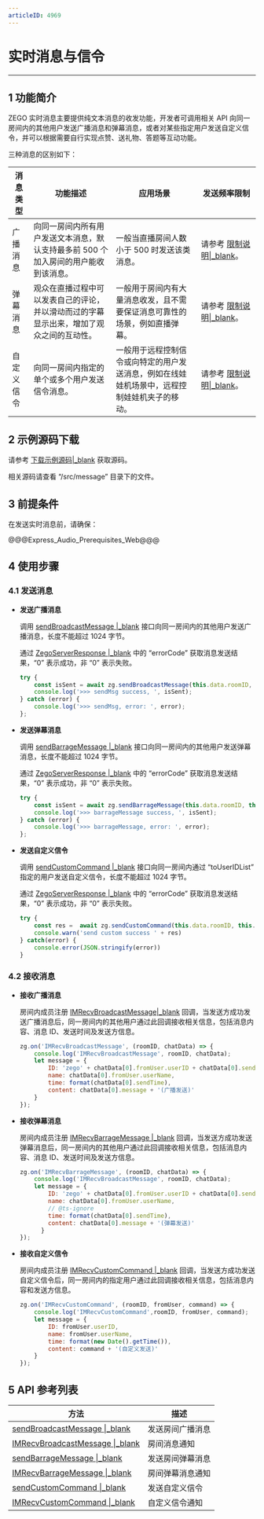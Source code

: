 ```yaml
---
articleID: 4969
---
```

# 实时消息与信令


- - -

## 1 功能简介

ZEGO 实时消息主要提供纯文本消息的收发功能，开发者可调用相关 API 向同一房间内的其他用户发送广播消息和弹幕消息，或者对某些指定用户发送自定义信令，并可以根据需要自行实现点赞、送礼物、答题等互动功能。

三种消息的区别如下：

| 消息类型 | 功能描述 | 应用场景 | 发送频率限制 |
|-------|--------|--------|--------|
| 广播消息 | 向同一房间内所有用户发送文本消息，默认支持最多前 500 个加入房间的用户能收到该消息。 | 一般当直播房间人数小于 500 时发送该类消息。 | 请参考 [限制说明\|_blank](#7584)。|
| 弹幕消息 | 观众在直播过程中可以发表自己的评论，并以滑动而过的字幕显示出来，增加了观众之间的互动性。 | 一般用于房间内有大量消息收发，且不需要保证消息可靠性的场景，例如直播弹幕。 | 请参考 [限制说明\|_blank](#7584)。|
| 自定义信令 | 向同一房间内指定的单个或多个用户发送信令消息。 | 一般用于远程控制信令或向特定的用户发送消息，例如在线娃娃机场景中，远程控制娃娃机夹子的移动。 | 请参考 [限制说明\|_blank](#7584)。|


## 2 示例源码下载

请参考 [下载示例源码\|_blank](#3211) 获取源码。

相关源码请查看 “/src/message” 目录下的文件。

## 3 前提条件

在发送实时消息前，请确保：

@@@Express_Audio_Prerequisites_Web@@@


## 4 使用步骤

### 4.1 发送消息

- **发送广播消息**

  调用 [sendBroadcastMessage \|_blank](/zh/api?doc=Express_Video_SDK_API~javascript_web~class~ZegoExpressEngine#send-broadcast-message) 接口向同一房间内的其他用户发送广播消息，长度不能超过 1024 字节。

  通过 [ZegoServerResponse \|_blank](/zh/api?doc=Express_Video_SDK_API~javascript_web~interface~ZegoServerResponse) 中的 “errorCode” 获取消息发送结果，“0” 表示成功，非 “0” 表示失败。

  ```javascript
  try {
      const isSent = await zg.sendBroadcastMessage(this.data.roomID, this.data.inputMessage)
      console.log('>>> sendMsg success, ', isSent);
  } catch (error) {
      console.log('>>> sendMsg, error: ', error);
  };
  ```


- **发送弹幕消息**

  调用 [sendBarrageMessage \|_blank](/zh/api?doc=Express_Video_SDK_API~javascript_web~class~ZegoExpressEngine#send-barrage-message) 接口向同一房间内的其他用户发送弹幕消息，长度不能超过 1024 字节。

  通过 [ZegoServerResponse \|_blank](/zh/api?doc=Express_Video_SDK_API~javascript_web~interface~ZegoServerResponse) 中的 “errorCode” 获取消息发送结果，“0” 表示成功，非 “0” 表示失败。

  ```javascript
  try {
      const isSent = await zg.sendBarrageMessage(this.data.roomID, this.data.inputMessage)
      console.log('>>> barrageMessage success, ', isSent);
  } catch (error) {
      console.log('>>> barrageMessage, error: ', error);
  };   
  ```

- **发送自定义信令**

  调用 [sendCustomCommand \|_blank](/zh/api?doc=Express_Video_SDK_API~javascript_web~class~ZegoExpressEngine#send-custom-command) 接口向同一房间内通过 “toUserIDList” 指定的用户发送自定义信令，长度不能超过 1024 字节。

  通过 [ZegoServerResponse \|_blank](/zh/api?doc=Express_Video_SDK_API~javascript_web~interface~ZegoServerResponse) 中的 “errorCode” 获取消息发送结果，“0” 表示成功，非 “0” 表示失败。

  ```javascript
  try {
      const res =  await zg.sendCustomCommand(this.data.roomID, this.data.inputMessage, toUserIDList);
      console.warn('send custom success ' + res)
  } catch(error) {
      console.error(JSON.stringify(error))
  }
  ```

### 4.2 接收消息

- **接收广播消息**

  房间内成员注册 [IMRecvBroadcastMessage\|_blank](/article/api?doc=Express_Video_SDK_API~javascript_web~interface~ZegoRTMEvent#im-recv-broadcast-message) 回调，当发送方成功发送广播消息后，同一房间内的其他用户通过此回调接收相关信息，包括消息内容、消息 ID、发送时间及发送方信息。

  ```javascript
  zg.on('IMRecvBroadcastMessage', (roomID, chatData) => {
      console.log('IMRecvBroadcastMessage', roomID, chatData);
      let message = {
          ID: 'zego' + chatData[0].fromUser.userID + chatData[0].sendTime,
          name: chatData[0].fromUser.userName,
          time: format(chatData[0].sendTime),
          content: chatData[0].message + '(广播发送)'
      }
  });
  ```

- **接收弹幕消息**

  房间内成员注册 [IMRecvBarrageMessage \|_blank](/article/api?doc=Express_Video_SDK_API~javascript_web~interface~ZegoRTMEvent#im-recv-barrage-message) 回调，当发送方成功发送弹幕消息后，同一房间内的其他用户通过此回调接收相关信息，包括消息内容、消息 ID、发送时间及发送方信息。

  ```javascript
  zg.on('IMRecvBarrageMessage', (roomID, chatData) => {
      console.log('IMRecvBroadcastMessage', roomID, chatData);
      let message = {
          ID: 'zego' + chatData[0].fromUser.userID + chatData[0].sendTime,
          name: chatData[0].fromUser.userName,
          // @ts-ignore
          time: format(chatData[0].sendTime),
          content: chatData[0].message + '(弹幕发送)'
        }
  });
  ```

- **接收自定义信令**

  房间内成员注册 [IMRecvCustomCommand \|_blank](/article/api?doc=Express_Video_SDK_API~javascript_web~interface~ZegoRTMEvent#im-recv-custom-command) 回调，当发送方成功发送自定义信令后，同一房间内的指定用户通过此回调接收相关信息，包括消息内容和发送方信息。

  ```javascript
  zg.on('IMRecvCustomCommand', (roomID, fromUser, command) => {
      console.log('IMRecvCustomCommand',roomID, fromUser, command);
      let message = {
          ID: fromUser.userID,
          name: fromUser.userName,
          time: format(new Date().getTime()),
          content: command + '(自定义发送)'
      }
  });
  ```

## 5 API 参考列表

| 方法 | 描述 |
|-------|--------|
| [sendBroadcastMessage \|_blank](/zh/api?doc=Express_Video_SDK_API~javascript_web~class~ZegoExpressEngine#send-broadcast-message) | 发送房间广播消息 |
| [IMRecvBroadcastMessage \|_blank](/article/api?doc=Express_Video_SDK_API~javascript_web~interface~ZegoRTMEvent#im-recv-broadcast-message) | 房间消息通知 |
| [sendBarrageMessage \|_blank](/zh/api?doc=Express_Video_SDK_API~javascript_web~class~ZegoExpressEngine#send-barrage-message) | 发送房间弹幕消息 |
| [IMRecvBarrageMessage \|_blank](/article/api?doc=Express_Video_SDK_API~javascript_web~interface~ZegoRTMEvent#im-recv-barrage-message) | 房间弹幕消息通知 |
| [sendCustomCommand \|_blank](/zh/api?doc=Express_Video_SDK_API~javascript_web~class~ZegoExpressEngine#send-custom-command) | 发送自定义信令 |
| [IMRecvCustomCommand \|_blank](/article/api?doc=Express_Video_SDK_API~javascript_web~interface~ZegoRTMEvent#im-recv-custom-command)| 自定义信令通知 |
